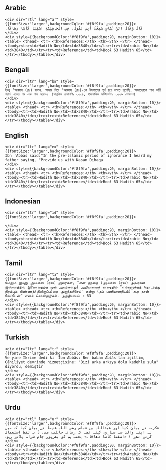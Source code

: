 ## Arabic


    <div dir="rtl" lang="ar" style={{fontSize:'larger',backgroundColor:'#f8f9fa',padding:20}}>
    قَالَ وَقَالَ ابْنُ عَبَّاسٍ سَمِعْتُ أَبِي يَقُولُ، فِي الْجَاهِلِيَّةِ اسْقِنَا كَأْسًا دِهَاقًا‏.‏
    </div>
    <div style={{backgroundColor:'#f8f9fa',padding:20, marginBottom: 10}}><table> <thead> <tr> <th>References:</th> <th></th> </tr> </thead> <tbody><tr><td>Hadith No</td><td>3840</td></tr><tr><td>Arabic No</td><td>3840</td></tr><tr><td>Reference</td><td>Book 63 Hadith 65</td></tr></tbody></table></div>

## Bengali


    <div dir="ltr" lang="bn" style={{fontSize:'larger',backgroundColor:'#f8f9fa',padding:20}}>
    ইবনু ‘আব্বাস (রাঃ) বলেন, আমার পিতা ‘আব্বাস (রাঃ)-কে ইসলামের পূর্ব যুগে বলতে শুনেছি, আমাদেরকে পাত্র ভর্তি শরাব একের পর এক পান করাও। (আধুনিক প্রকাশনীঃ ৩৫৫৪, ইসলামিক ফাউন্ডেশনঃ ৩৫৫৯ শেষাংশ)
    </div>
    <div style={{backgroundColor:'#f8f9fa',padding:20, marginBottom: 10}}><table> <thead> <tr> <th>References:</th> <th></th> </tr> </thead> <tbody><tr><td>Hadith No</td><td>3840</td></tr><tr><td>Arabic No</td><td>3840</td></tr><tr><td>Reference</td><td>Book 63 Hadith 65</td></tr></tbody></table></div>

## English


    <div dir="ltr" lang="en" style={{fontSize:'larger',backgroundColor:'#f8f9fa',padding:20}}>
    Ibn 'Abbas said:"In the pre-lslamic period of ignorance I heard my father saying, "Provide us with Kasan Dihaqa
    </div>
    <div style={{backgroundColor:'#f8f9fa',padding:20, marginBottom: 10}}><table> <thead> <tr> <th>References:</th> <th></th> </tr> </thead> <tbody><tr><td>Hadith No</td><td>3840</td></tr><tr><td>Arabic No</td><td>3840</td></tr><tr><td>Reference</td><td>Book 63 Hadith 65</td></tr></tbody></table></div>

## Indonesian


    <div dir="ltr" lang="id" style={{fontSize:'larger',backgroundColor:'#f8f9fa',padding:20}}>
    
    </div>
    <div style={{backgroundColor:'#f8f9fa',padding:20, marginBottom: 10}}><table> <thead> <tr> <th>References:</th> <th></th> </tr> </thead> <tbody><tr><td>Hadith No</td><td>3840</td></tr><tr><td>Arabic No</td><td>3840</td></tr><tr><td>Reference</td><td>Book 63 Hadith 65</td></tr></tbody></table></div>

## Tamil


    <div dir="ltr" lang="ta" style={{fontSize:'larger',backgroundColor:'#f8f9fa',padding:20}}>
    மேலும் இப்னு அப்பாஸ் (ரலி) அவர்கள், “என் தந்தை (அப்பாஸ் (ரலி) அவர்கள் இஸ்லாத்தில் இணைவதற்கு முன் அவர்களது) அறியாமைக் காலத்தில் “எங்களுக்குத் தொடர்ந்து நிரம்பும் கிண்ணத்(திலிருப்ப)தை அருந்தச்செய்' என்று (தம் பணியாளரிடம்) கூற நான் கேட்டேன்” எனச் சொன்னார்கள். அத்தியாயம் : 63
    </div>
    <div style={{backgroundColor:'#f8f9fa',padding:20, marginBottom: 10}}><table> <thead> <tr> <th>References:</th> <th></th> </tr> </thead> <tbody><tr><td>Hadith No</td><td>3840</td></tr><tr><td>Arabic No</td><td>3840</td></tr><tr><td>Reference</td><td>Book 63 Hadith 65</td></tr></tbody></table></div>

## Turkish


    <div dir="ltr" lang="tr" style={{fontSize:'larger',backgroundColor:'#f8f9fa',padding:20}}>
    Ve yine İkrime dedi ki: İbn Abbâs: Ben babam Abbâs'tan işittim, Câhiliyet devrinde hizmetçisine: "Bizi arka arkaya dolu kadehle sula" diyordu, demiştir
    </div>
    <div style={{backgroundColor:'#f8f9fa',padding:20, marginBottom: 10}}><table> <thead> <tr> <th>References:</th> <th></th> </tr> </thead> <tbody><tr><td>Hadith No</td><td>3840</td></tr><tr><td>Arabic No</td><td>3840</td></tr><tr><td>Reference</td><td>Book 63 Hadith 65</td></tr></tbody></table></div>

## Urdu


    <div dir="rtl" lang="ur" style={{fontSize:'larger',backgroundColor:'#f8f9fa',padding:20}}>
    عکرمہ نے بیان کیا اور عبداللہ بن عباس رضی اللہ عنہما نے بیان کیا کہ میں نے اپنے والد سے سنا وہ کہتے تھے کہ زمانہ جاہلیت میں ( یہ لفظ استعمال کرتے تھے ) «اسقنا كأسا دهاقا‏.» یعنی ہم کو بھرپور جام شراب پلاتے رہو۔
    </div>
    <div style={{backgroundColor:'#f8f9fa',padding:20, marginBottom: 10}}><table> <thead> <tr> <th>References:</th> <th></th> </tr> </thead> <tbody><tr><td>Hadith No</td><td>3840</td></tr><tr><td>Arabic No</td><td>3840</td></tr><tr><td>Reference</td><td>Book 63 Hadith 65</td></tr></tbody></table></div>